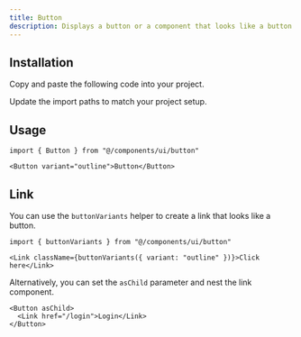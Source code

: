```yaml
---
title: Button
description: Displays a button or a component that looks like a button.
---
```


<ComponentPreview name="button-01" />

## Installation

<ComponentInstall>

<Fragment slot="manual">

<Steps>

<Step>Copy and paste the following code into your project.</Step>

<ComponentSource component="button" />

<Step>Update the import paths to match your project setup.</Step>

</Steps>

</Fragment>

</ComponentInstall>

## Usage

```tsx
import { Button } from "@/components/ui/button"
```

```tsx
<Button variant="outline">Button</Button>
```

## Link

You can use the `buttonVariants` helper to create a link that looks like a button.

```tsx
import { buttonVariants } from "@/components/ui/button"
```

```tsx
<Link className={buttonVariants({ variant: "outline" })}>Click here</Link>
```

Alternatively, you can set the `asChild` parameter and nest the link component.

```tsx
<Button asChild>
  <Link href="/login">Login</Link>
</Button>
```
